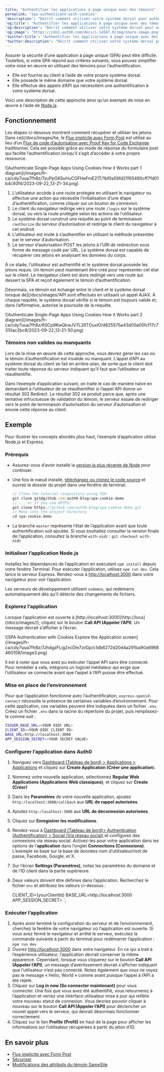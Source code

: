 ```yaml
---
title: "Authentifier les applications à page unique avec des témoins"
permalink: "spa-authenticate-with-cookies"
'description': "Décrit comment utiliser votre système dorsal pour authentifier une application à page unique (SPA) avec des témoins."
'og:title': "Authentifier les applications à page unique avec des témoins"
'og:description': "Décrit comment utiliser votre système dorsal pour authentifier une application à page unique (SPA) avec des témoins."
'og:image': "https://cdn2.auth0.com/docs/1.14567.0/img/share-image.png"
'twitter:title': "Authentifier les applications à page unique avec des témoins"
'twitter:description': "Décrit comment utiliser votre système dorsal pour authentifier une application à page unique (SPA) avec des témoins."
---
```



Assurer la sécurité d’une application à page unique (SPA) peut être difficile. Toutefois, si votre SPA répond aux critères suivants, vous pouvez simplifier votre mise en œuvre en utilisant des témoins pour l’authentification.

* Elle est fournie au client à l’aide de votre propre système dorsal.
* Elle possède le même domaine que votre système dorsal.
* Elle effectue des appels d’API qui nécessitent une authentification à votre système dorsal.

Voici une description de cette approche ainsi qu’un exemple de mise en œuvre à l’aide de [Node.js](https://nodejs.org/en/).

## Fonctionnement

Les étapes ci-dessous montrent comment récupérer et utiliser les jetons. Dans ce](/docs/images/he, le [Flux implicite avec Form Post](/docs/fr-ca/get-started/authentication-and-authorization-flow/implicit-flow-with-form-post) est utilisé au lieu d’un [Flux de code d’autorisation avec Proof Key for Code Exchange](/docs/fr-ca/get-started/authentication-and-authorization-flow/authorization-code-flow-with-pkce) traditionnel. Cela est possible grâce au mode de réponse du formulaire post qui facilite l’authentification lorsqu’il s’agit d’accéder à votre propre ressource.

<Frame>![Authenticate Single-Page Apps Using Cookies How it Works part 1 diagram](/images/fr-ca/cdy7uua7fh8z/7suPpG6SuHuCOFHeFmE21T/1bf0a56fd21f65460cff7fd01b4c93f4/2023-09-22_13-21-34.png)</Frame>

1. L’utilisateur accède à une route protégée en utilisant le navigateur ou effectue une action qui nécessite l’initialisation d’une étape d’authentification, comme cliquer sur un bouton de connexion.
2. Le client du navigateur redirige vers une route `/login` sur le système dorsal, ou vers la route protégée selon les actions de l’utilisateur.
3. Le système dorsal construit une requête au point de terminaison `/authorize` du serveur d’autorisation et redirige le client du navigateur à cet endroit.
4. L’utilisateur est invité à s’authentifier en utilisant la méthode présentée par le serveur d’autorisation.
5. Le serveur d’autorisation POST les jetons à l’URI de redirection sous forme de message codé par URL. Le système dorsal est capable de récupérer ces jetons en analysant les données du corps.

À ce stade, l’utilisateur est authentifié et le système dorsal possède les jetons requis. Un témoin peut maintenant être créé pour représenter cet état sur le client. Le navigateur client est alors redirigé vers une route qui dessert la SPA et reçoit également le témoin d’authentification.

Désormais, ce témoin est échangé entre le client et le système dorsal lorsque de](/docs/images/’API sont effectués en utilisant un appel AJAX. À chaque requête, le système dorsal vérifie si le témoin est toujours valide et, dans l’affirmative, autorise la poursuite de la requête.

<Frame>![Authenticate Single-Page Apps Using Cookies How it Works part 2 diagram](/images/fr-ca/cdy7uua7fh8z/6SCp9KwQkwJV7L26TOuxIO/d625575a43d00a00fcf17c7310ac2bc8/2023-09-22_13-21-50.png)</Frame>

### Témoins non valides ou manquants

Lors de la mise en œuvre de cette approche, vous devrez gérer les cas où le témoin d’authentification est invalide ou manquant. L’appel d’API au système dorsal du client se fait en arrière-plan, de sorte que le client doit traiter toute réponse du serveur indiquant qu’il faut que l’utilisateur se réauthentifie.

Dans l’exemple d’application suivant, on traite le cas de manière naïve en demandant à l’utilisateur de se réauthentifier si l’appel API donne un résultat 302 Redirect. Le résultat 302 se produit parce que, après une tentative infructueuse de validation du témoin, le serveur essaie de rediriger vers le point de terminaison d’autorisation du serveur d’autorisation et envoie cette réponse au client.

## Exemple

Pour illustrer les concepts abordés plus haut, l’exemple d’application utilise Node.js et Express.

### Prérequis

* Assurez-vous d’avoir installé la [version la plus récente de Node](https://nodejs.org/en/download/) pour continuer.
* Une fois le nœud installé, [téléchargez ou clonez le code source](https://github.com/auth0-blog/spa-cookie-demo/) et ouvrez le dossier du projet dans une fenêtre de terminal.

  ```javascript lines
  // Clone the tutorial respository using SSH
  git clone git@github.com:auth0-blog/spa-cookie-demo
  // ... or if you use HTTPS:
  git clone https://github.com/auth0-blog/spa-cookie-demo.git
  // Move into the project directory
  cd spa-cookie-demo
  ```

  

  
* La branche `master` représente l’état de l’application avant que toute authentification soit ajoutée. Si vous souhaitez consulter la version finale de l’application, consultez la branche `with-oidc` :
  `git checkout with-oidc`

### Initialiser l’application Node.js

Installez les dépendances de l’application en exécutant `npm install` depuis votre fenêtre Terminal. Pour exécuter l’application, utilisez `npm run dev`. Cela lance le serveur Express. Rendez-vous à [http://localhost:3000](http://localhost:3000/) dans votre navigateur pour voir l’application.

Les serveurs de développement utilisent `nodemon`, qui redémarre automatiquement dès qu’il détecte des changements de fichiers.

### Explorez l’application

Lorsque l’application est ouverte à [http://localhost:3000](http://loca](/docs/images//), cliquez sur le bouton **Call API (Appeler l’API)**. Un message devrait s’afficher à l’écran.

<Frame>![SPA Authentication with Cookies Explore the Application screen](/images/fr-ca/cdy7uua7fh8z/7JhdgzFLig2xcDle7ziiGp/c1db6272d20d4a291ba90a6968460109/image3.png)</Frame>

Il est à noter que vous avez pu exécuter l’appel API sans être connecté. Pour remédier à cela, intégrons un logiciel médiateur qui exige que l’utilisateur se connecte avant que l’appel à l’API puisse être effectué.

### Mise en place de l’environnement

Pour que l’application fonctionne avec l’authentification, `express-openid-connect` nécessite la présence de certaines variables d’environnement. Pour cette application, ces variables peuvent être indiquées dans un fichier `.env`. Créez un fichier `.env` dans la racine du répertoire du projet, puis remplissez-le comme suit :

```bash lines
ISSUER_BASE_URL=<YOUR OIDC URL>
CLIENT_ID=<YOUR OIDC CLIENT ID>
BASE_URL=http://localhost:3000
APP_SESSION_SECRET=<YOUR SECRET VALUE>
```

### Configurer l’application dans Auth0

1. Naviguez vers [Dashboard (Tableau de bord) > Applications > Applications](https://manage.auth0.com/#/applications) et cliquez sur **Create Application (Créer une application**).
2. Nommez votre nouvelle application, sélectionnez **Regular Web Applications (Applications Web classiques)**, et cliquez sur **Create (Créer)**
3. Dans les **Paramètres** de votre nouvelle application, ajoutez `http:/localhost:3000/callback` aux **URL de rappel autorisées**.
4. Ajoutez `http:/localhost:3000` aux **URL de déconnexion autorisées**.
5. Cliquez sur **Enregistrer les modifications**.
6. Rendez-vous à [Dashboard (Tableau de bord)> Authentication (Authentification) > Social (Via réseau social)](https://manage.auth0.com/#/connections/social) et configurez des connexions via réseau social. Activez-les pour votre application dans les options de l’**application** dans l’onglet **Connections (Connexions)**. L’exemple se base sur la base de données nom d’utilisateur/mot de passe, Facebook, Google, et X.
7. Sur l’écran **Settings (Paramètres)**, notez les paramètres du domaine et de l’ID client dans la partie supérieure.
8. Deux valeurs doivent être définies dans l’application. Recherchez le fichier `env` et attribuez les valeurs ci-dessous :

   CLIENT_ID={yourClientId}
   BASE_URL=http://localhost:3000
   APP_SESSION_SECRET=<YOUR SECRET VALUE>
   `;

<AuthCodeBlock children={codeExample} language="text" lines />

   

   

### Exécuter l’application

1. Après avoir terminé la configuration du serveur et de l’environnement, cherchez la fenêtre de votre navigateur où l’application est ouverte. Si vous avez fermé le navigateur et arrêté le serveur, exécutez la commande suivante à partir du terminal pour redémarrer l’application :
   `npm run dev`
2. Ouvrez [http://localhost:3000](http://localhost:3000) dans votre navigateur. En ce qui a trait à l’expérience utilisateur, l’application devrait conserver la même apparence. Cependant, lorsque vous cliquerez sur le bouton **Call API (Appeler l’API)**, un message d’avertissement devrait s’afficher indiquant que l’utilisateur n’est pas connecté. Notez également que vous ne voyez pas le message « Hello, World » comme avant puisque l’appel à l’API a été rejeté.
3. Cliquez sur **Log in now (Se connecter maintenant)** pour vous connecter. Une fois que vous avez été authentifié, vous retournerez à l’application et verrez une interface utilisateur mise à jour qui reflète votre nouveau statut de connexion. Vous devriez pouvoir cliquer à nouveau sur le bouton **Call API (Appeler l’API)** pour déclencher un nouvel appel vers le serveur, qui devrait désormais fonctionner correctement.
4. Cliquez sur le lien **Profile (Profil)** en haut de la page pour afficher les informations sur l’utilisateur récupérées à partir du jeton d’ID.

## En savoir plus

* [Flux implicite avec Form Post](/docs/fr-ca/get-started/authentication-and-authorization-flow/implicit-flow-with-form-post)
* [Sécuriser](/docs/fr-ca/secure)
* [Modifications des attributs du témoin SameSite](/docs/fr-ca/manage-users/cookies/samesite-cookie-attribute-changes)